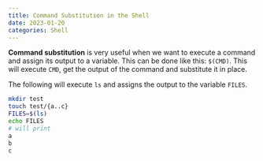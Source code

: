 ```yaml
---
title: Command Substitution in the Shell
date: 2023-01-20
categories: Shell
---
```

**Command substitution** is very useful when we want to execute a command and
assign its output to a variable. This can be done like this: `$(CMD)`. This 
will execute `CMD`, get the output of the command and substitute it in place.

The following will execute `ls` and assigns the output to the variable `FILES`.

```bash
mkdir test
touch test/{a..c}
FILES=$(ls)
echo FILES
# will print
a
b
c
```
